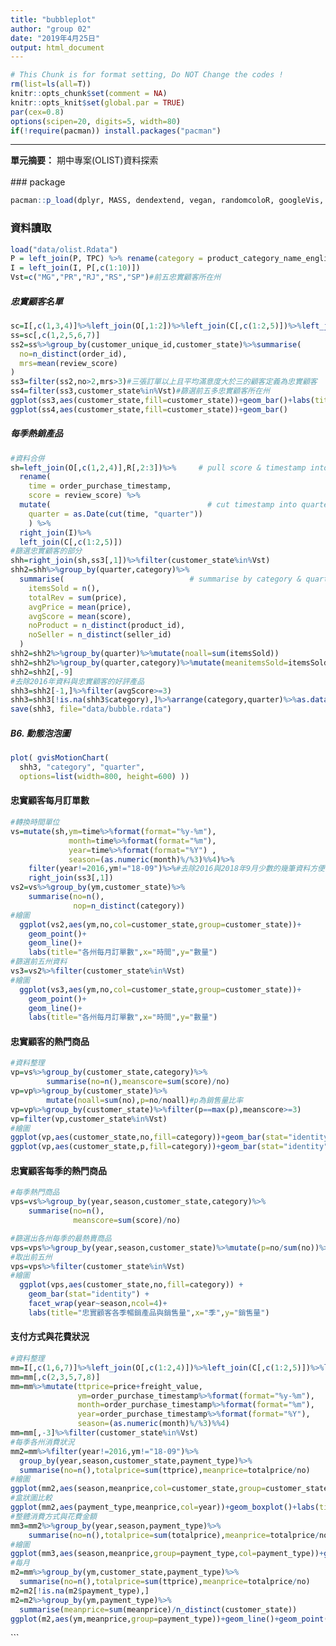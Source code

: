 ```yaml
---
title: "bubbleplot"
author: "group 02"
date: "2019年4月25日"
output: html_document
---
```



```r
# This Chunk is for format setting, Do NOT Change the codes !
rm(list=ls(all=T))
knitr::opts_chunk$set(comment = NA)
knitr::opts_knit$set(global.par = TRUE)
par(cex=0.8)
options(scipen=20, digits=5, width=80)
if(!require(pacman)) install.packages("pacman")
```
<hr>

**單元摘要：** 期中專案(OLIST)資料探索
<br><br>
### package
```r
pacman::p_load(dplyr, MASS, dendextend, vegan, randomcoloR, googleVis, d3heatmap,ggplot2)
```
### 資料讀取
```r
load("data/olist.Rdata")
P = left_join(P, TPC) %>% rename(category = product_category_name_english)
I = left_join(I, P[,c(1:10)])
Vst=c("MG","PR","RJ","RS","SP")#前五忠實顧客所在州
```
##### 忠實顧客名單
```r
sc=I[,c(1,3,4)]%>%left_join(O[,1:2])%>%left_join(C[,c(1:2,5)])%>%left_join(R[,2:3])
ss=sc[,c(1,2,5,6,7)]
ss2=ss%>%group_by(customer_unique_id,customer_state)%>%summarise(
  no=n_distinct(order_id),
  mrs=mean(review_score)
)
ss3=filter(ss2,no>2,mrs>3)#三張訂單以上且平均滿意度大於三的顧客定義為忠實顧客
ss4=filter(ss3,customer_state%in%Vst)#篩選前五多忠實顧客所在州
ggplot(ss3,aes(customer_state,fill=customer_state))+geom_bar()+labs(title="各州忠實顧客",x="州名",y="數量")
ggplot(ss4,aes(customer_state,fill=customer_state))+geom_bar()
```

##### 每季熱銷產品
```r
#資料合併
sh=left_join(O[,c(1,2,4)],R[,2:3])%>%     # pull score & timestamp into 'O'
  rename(
    time = order_purchase_timestamp, 
    score = review_score) %>% 
  mutate(                                   # cut timestamp into quarter    
    quarter = as.Date(cut(time, "quarter"))
    ) %>%  
  right_join(I)%>%
  left_join(C[,c(1:2,5)])
#篩選忠實顧客的部分
shh=right_join(sh,ss3[,1])%>%filter(customer_state%in%Vst)
shh2=shh%>%group_by(quarter,category)%>%
  summarise(                            # summarise by category & quarter
    itemsSold = n(),                     
    totalRev = sum(price),
    avgPrice = mean(price),
    avgScore = mean(score),
    noProduct = n_distinct(product_id),
    noSeller = n_distinct(seller_id)
  )
shh2=shh2%>%group_by(quarter)%>%mutate(noall=sum(itemsSold))
shh2=shh2%>%group_by(quarter,category)%>%mutate(meanitemsSold=itemsSold/noall)
shh2=shh2[,-9]
#去除2016年資料與忠實顧客的好評產品
shh3=shh2[-1,]%>%filter(avgScore>=3)
shh3=shh3[!is.na(shh3$category),]%>%arrange(category,quarter)%>%as.data.frame()
save(shh3, file="data/bubble.rdata")
```

##### B6. 動態泡泡圖
```r
plot( gvisMotionChart( 
  shh3, "category", "quarter",
  options=list(width=800, height=600) ))
```

#### 忠實顧客每月訂單數
```r
#轉換時間單位
vs=mutate(sh,ym=time%>%format(format="%y-%m"),
             month=time%>%format(format="%m"),
             year=time%>%format(format="%Y") ,
             season=(as.numeric(month)%/%3)%%4)%>%
    filter(year!=2016,ym!="18-09")%>%#去除2016與2018年9月少數的幾筆資料方便觀看
    right_join(ss3[,1])
vs2=vs%>%group_by(ym,customer_state)%>%
    summarise(no=n(),
              nop=n_distinct(category))
#繪圖
  ggplot(vs2,aes(ym,no,col=customer_state,group=customer_state))+
    geom_point()+
    geom_line()+
    labs(title="各州每月訂單數",x="時間",y="數量")
#篩選前五州資料
vs3=vs2%>%filter(customer_state%in%Vst)
#繪圖
  ggplot(vs3,aes(ym,no,col=customer_state,group=customer_state))+
    geom_point()+
    geom_line()+
    labs(title="各州每月訂單數",x="時間",y="數量")
```
#### 忠實顧客的熱門商品
```r
#資料整理
vp=vs%>%group_by(customer_state,category)%>%
        summarise(no=n(),meanscore=sum(score)/no)
vp=vp%>%group_by(customer_state)%>%
        mutate(noall=sum(no),p=no/noall)#p為銷售量比率
vp=vp%>%group_by(customer_state)%>%filter(p==max(p),meanscore>=3)
vp=filter(vp,customer_state%in%Vst)
#繪圖
ggplot(vp,aes(customer_state,no,fill=category))+geom_bar(stat="identity")
ggplot(vp,aes(customer_state,p,fill=category))+geom_bar(stat="identity")#銷售量比率
```


#### 忠實顧客每季的熱門商品
```r
#每季熱門商品
vps=vs%>%group_by(year,season,customer_state,category)%>%
    summarise(no=n(),
              meanscore=sum(score)/no)

#篩選出各州每季的最熱賣商品
vps=vps%>%group_by(year,season,customer_state)%>%mutate(p=no/sum(no))%>%filter(no==max(no),meanscore>=3)%>%filter(meanscore==max(meanscore))
#取出前五州
vps=vps%>%filter(customer_state%in%Vst)
#繪圖
  ggplot(vps,aes(customer_state,no,fill=category)) +
    geom_bar(stat="identity") +
    facet_wrap(year~season,ncol=4)+
    labs(title="忠實顧客各季暢銷產品與銷售量",x="季",y="銷售量")
```

#### 支付方式與花費狀況
```r
#資料整理
mm=I[,c(1,6,7)]%>%left_join(O[,c(1:2,4)])%>%left_join(C[,c(1:2,5)])%>%left_join(D[,c(1,3)])
mm=mm[,c(2,3,5,7,8)]
mm=mm%>%mutate(ttprice=price+freight_value,
               ym=order_purchase_timestamp%>%format(format="%y-%m"),
               month=order_purchase_timestamp%>%format(format="%m"),
               year=order_purchase_timestamp%>%format(format="%Y"),
               season=(as.numeric(month)%/%3)%%4)
mm=mm[,-3]%>%filter(customer_state%in%Vst)
#每季各州消費狀況
mm2=mm%>%filter(year!=2016,ym!="18-09")%>%
  group_by(year,season,customer_state,payment_type)%>%
  summarise(no=n(),totalprice=sum(ttprice),meanprice=totalprice/no)
#繪圖
ggplot(mm2,aes(season,meanprice,col=customer_state,group=customer_state))+geom_line()+geom_point()+facet_wrap(year~payment_type)
#盒狀圖比較
ggplot(mm2,aes(payment_type,meanprice,col=year))+geom_boxplot()+labs(title="五州各付費方式平均花費")
#整體消費方式與花費金額
mm3=mm2%>%group_by(year,season,payment_type)%>%
    summarise(no=n(),totalprice=sum(totalprice),meanprice=totalprice/no)
#繪圖
ggplot(mm3,aes(season,meanprice,group=payment_type,col=payment_type))+geom_line()+geom_point()+labs(title="每季付費方式與平均花費")+facet_wrap(.~year,ncol=4)
#每月
m2=mm%>%group_by(ym,customer_state,payment_type)%>%
  summarise(no=n(),totalprice=sum(ttprice),meanprice=totalprice/no)
m2=m2[!is.na(m2$payment_type),]
m2=m2%>%group_by(ym,payment_type)%>%
  summarise(meanprice=sum(meanprice)/n_distinct(customer_state))
ggplot(m2,aes(ym,meanprice,group=payment_type))+geom_line()+geom_point()+labs(title="每月付費方式與平均花費")+facet_wrap(.~payment_type)
```
```

